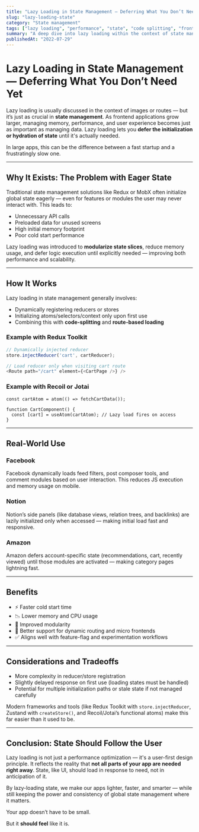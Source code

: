 ```yaml
---
title: "Lazy Loading in State Management — Deferring What You Don’t Need Yet"
slug: "lazy-loading-state"
category: "State management"
tags: ["lazy loading", "performance", "state", "code splitting", "frontend architecture"]
summary: "A deep dive into lazy loading within the context of state management — why it matters, how to implement it, and how modern apps like Facebook, Amazon, and Notion use it to improve speed and reduce memory overhead."
publishedAt: "2022-07-29"
---
```


# Lazy Loading in State Management — Deferring What You Don’t Need Yet

Lazy loading is usually discussed in the context of images or routes — but it’s just as crucial in **state management**. As frontend applications grow larger, managing memory, performance, and user experience becomes just as important as managing data. Lazy loading lets you **defer the initialization or hydration of state** until it's actually needed.

In large apps, this can be the difference between a fast startup and a frustratingly slow one.

---

## Why It Exists: The Problem with Eager State

Traditional state management solutions like Redux or MobX often initialize global state eagerly — even for features or modules the user may never interact with. This leads to:
- Unnecessary API calls
- Preloaded data for unused screens
- High initial memory footprint
- Poor cold start performance

Lazy loading was introduced to **modularize state slices**, reduce memory usage, and defer logic execution until explicitly needed — improving both performance and scalability.

---

## How It Works

Lazy loading in state management generally involves:
- Dynamically registering reducers or stores
- Initializing atoms/selectors/context only upon first use
- Combining this with **code-splitting** and **route-based loading**

### Example with Redux Toolkit

```ts
// Dynamically injected reducer
store.injectReducer('cart', cartReducer);

// Load reducer only when visiting cart route
<Route path="/cart" element={<CartPage />} />
```

### Example with Recoil or Jotai

```tsx
const cartAtom = atom(() => fetchCartData());

function CartComponent() {
  const [cart] = useAtom(cartAtom); // Lazy load fires on access
}
```

---

## Real-World Use

### Facebook

Facebook dynamically loads feed filters, post composer tools, and comment modules based on user interaction. This reduces JS execution and memory usage on mobile.

### Notion

Notion’s side panels (like database views, relation trees, and backlinks) are lazily initialized only when accessed — making initial load fast and responsive.

### Amazon

Amazon defers account-specific state (recommendations, cart, recently viewed) until those modules are activated — making category pages lightning fast.

---

## Benefits

- ⚡ Faster cold start time
- 📉 Lower memory and CPU usage
- 🧩 Improved modularity
- 🔄 Better support for dynamic routing and micro frontends
- ✅ Aligns well with feature-flag and experimentation workflows

---

## Considerations and Tradeoffs

- More complexity in reducer/store registration
- Slightly delayed response on first use (loading states must be handled)
- Potential for multiple initialization paths or stale state if not managed carefully

Modern frameworks and tools (like Redux Toolkit with `store.injectReducer`, Zustand with `createStore()`, and Recoil/Jotai’s functional atoms) make this far easier than it used to be.

---

## Conclusion: State Should Follow the User

Lazy loading is not just a performance optimization — it's a user-first design principle. It reflects the reality that **not all parts of your app are needed right away**. State, like UI, should load in response to need, not in anticipation of it.

By lazy-loading state, we make our apps lighter, faster, and smarter — while still keeping the power and consistency of global state management where it matters.

Your app doesn’t have to be small.

But it **should feel** like it is.
